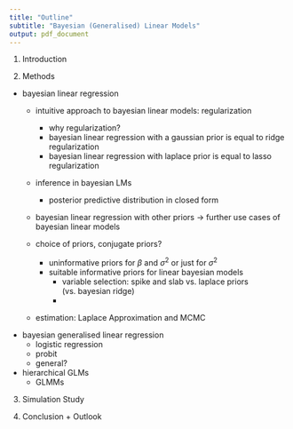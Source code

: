 ```yaml
---
title: "Outline"
subtitle: "Bayesian (Generalised) Linear Models"
output: pdf_document
---
```


1. Introduction

2. Methods

- bayesian linear regression 
  - intuitive approach to bayesian linear models: regularization
    - why regularization? 
    - bayesian linear regression with a gaussian prior is equal to ridge regularization
    - bayesian linear regression with laplace prior is equal to lasso regularization
    
  - inference in bayesian LMs
    - posterior predictive distribution in closed form
    
  - bayesian linear regression with other priors -> further use cases of bayesian linear models
  
  - choice of priors, conjugate priors?
    - uninformative priors for $\beta$ and $\sigma^2$ or just for $\sigma^2$
    - suitable informative priors for linear bayesian models
      - variable selection: spike and slab vs. laplace priors (vs. bayesian ridge)
      - 
  
  - estimation: Laplace Approximation and MCMC
  
- bayesian generalised linear regression
  - logistic regression
  - probit
  - general?
- hierarchical GLMs
  - GLMMs

3. Simulation Study


4. Conclusion + Outlook

